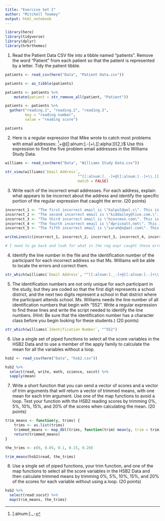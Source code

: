 ```yaml
---
title: "Exercise Set I"
author: "Mitchell Toomey"
output: html_notebook
---
```


```r
library(here)
library(tidyverse)
library(dplyr)
library(hrbrthemes)
```

1. Read the Patient Data CSV file into a tibble named “patients”. Remove the word “Patient” from each
patient so that the patient is represented by a letter. Tidy the patient tibble.
```r
patients <- read_csv(here("Data", "Patient Data.csv"))

patients <- as_tibble(patients)

patients <- patients %>%
    mutate(patient = str_remove_all(patient, "Patient"))

patients <- patients %>%
  gather("reading.1", "reading.2", "reading.3",
         key = "reading number",
         value = "reading score")

patients

```

2. Here is a regular expression that Mike wrote to catch most problems with email addresses:
^[[:alnum:]._-]+@[[:alnum:].-]+\\.[[:alpha:]]{2,}$
Use this expression to find the five problem email addresses in the Williams Study Data.
```r

williams <- read_csv(here("Data", "Williams Study Data.csv"))

str_view(williams$`Email Address`, 
                                 "^[[:alnum:]._-]+@[[:alnum:].-]+\\.[[:alpha:]]{2,}$", 
                                 match = FALSE)

```


3. Write each of the incorrect email addresses. For each address, explain what appears to be incorrect about the address and identify the specific portion of the regular expression that caught the error. (20 points)
```r

incorrect_1 <- "The first incorrect email is \"kalpol@aol.c\". This is incorrect because it should be \".com\"."
incorrect_2 <- "The second incorrect email is \"kiddailey@live.com.\". This is incorrect because there is an extra period after \"com\"."
incorrect_3 <- "The third incorrect email is \"bcevcmsn.com\". This is incorrect because there is there is no no \"@\" before \".com\"."
incorrect_4 <- "The fourth incorrect email is \"dpriceatt.net\". This is incorrect because there is there is no \"@\" before \".com\"."
incorrect_5 <- "The fifth incorrect email is \"sarah@s@aol.com\". This is incorrect because there is there is an extra \"@\" after sarah."

writeLines(c(incorrect_1, incorrect_2, incorrect_3, incorrect_4, incorrect_5))

# I need to go back and look for what in the reg expr caught these errors

```

4. Identify the line number in the file and the identification number of the participant for each incorrect
address so that Ms. Williams will be able to locate the errors and correct them.
```r

str_which(williams$`Email Address`, "^[[:alnum:]._-]+@[[:alnum:].-]+\\.[[:alpha:]]{2,}$", negate = TRUE)

```

5. The identification numbers are not only unique for each participant in the study, but they are coded so that the first digit represents a school district, and the next two digits represent a school in that district where the participant attends school. Ms. Williams needs the line number of all identification numbers that begin with “552”. Write a regular expression to find these lines and write the script needed to identify the line numbers. (Hint: Be sure that the identification number has a character class before you begin looking for these students.)
(20 points)
```r

str_which(williams$`Identification Number`, "^552")

```

6. Use a single set of piped functions to select all the score variables in the HSB2 Data and to use a member of the apply family to calculate the mean for all the variables without a loop.
```r

hsb2 <- read_csv(here("Data", "hsb2.csv"))

hsb2 %>%
  select(read, write, math, science, socst) %>%
  sapply(mean)

```

7. Write a short function that you can send a vector of scores and a vector of trim arguments that will return a vector of trimmed means, with one mean for each trim argument. Use one of the map functions to avoid a loop. Test your function with the HSB2 reading scores by trimming 0%, 5%, 10%, 15%, and 20% of the scores when calculating the mean.
(20 points)
```r

trim_means <- function(y, trims) {
    trims <- as.list(trims)
    trimmed_means <- map_dbl(trims, function(trim) mean(y, trim = trim))
    return(trimmed_means)
} 

the_trims <- c(0, 0.05, 0.1, 0.15, 0.20)

trim_means(hsb2$read, the_trims)

```

8. Use a single set of piped functions, your trim function, and one of the map functions to select all the score variables in the HSB2 Data and then calculate trimmed means by trimming 0%, 5%, 10%, 15%, and 20% of the scores for each variable without using a loop.
(20 points)
```r

hsb2 %>%
  select(read:socst) %>%
  map(trim_means, the_trims)

```

